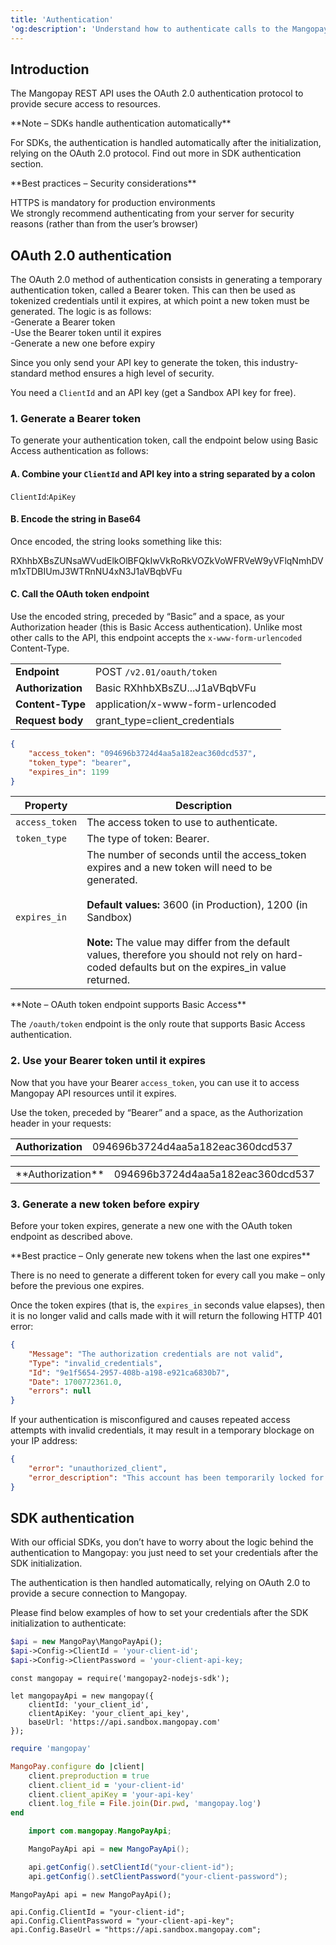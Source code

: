 ```yaml
---
title: 'Authentication'
'og:description': 'Understand how to authenticate calls to the Mangopay API using OAuth 2.0, including a step-by-step guide, examples, and best practices.'
---
```


## Introduction  

The Mangopay REST API uses the OAuth 2.0 authentication protocol to provide secure access to resources.   

<Note>  
**Note – SDKs handle authentication automatically** 
  
For SDKs, the authentication is handled automatically after the initialization, relying on the OAuth 2.0 protocol. Find out more in SDK authentication section.  
</Note>  

<Note>  
**Best practices – Security considerations** 
  
HTTPS is mandatory for production environments  
We strongly recommend authenticating from your server for security reasons (rather than from the user’s browser)  
</Note>  

## OAuth 2.0 authentication  

The OAuth 2.0 method of authentication consists in generating a temporary authentication token, called a Bearer token. This can then be used as tokenized credentials until it expires, at which point a new token must be generated. The logic is as follows:   
-Generate a Bearer token  
-Use the Bearer token until it expires  
-Generate a new one before expiry  

Since you only send your API key to generate the token, this industry-standard method ensures a high level of security.  

You need a `ClientId` and an API key (get a Sandbox API key for free).  

### 1. Generate a Bearer token  

To generate your authentication token, call the endpoint below using Basic Access authentication as follows:  

#### A. Combine your `ClientId` and API key into a string separated by a colon  

`ClientId`:`ApiKey`  

#### B. Encode the string in Base64  

Once encoded, the string looks something like this:  

RXhhbXBsZUNsaWVudElkOlBFQkIwVkRoRkVOZkVoWFRVeW9yVFlqNmhDVm1xTDBIUmJ3WTRnNU4xN3J1aVBqbVFu  

#### C. Call the OAuth token endpoint  

Use the encoded string, preceded by “Basic” and a space, as your Authorization header (this is Basic Access authentication). Unlike most other calls to the API, this endpoint accepts the `x-www-form-urlencoded` Content-Type.

|                     |                                                                                                  |
|---------------------|--------------------------------------------------------------------------------------------------|
| **Endpoint**        | POST   `/v2.01/oauth/token`                                                                      |
| **Authorization**   | Basic RXhhbXBsZU...J1aVBqbVFu                                                                    |
| **Content-Type**    | application/x-www-form-urlencoded                                                                |
| **Request body**    | grant_type=client_credentials                                                                    |

```json API response
{
    "access_token": "094696b3724d4aa5a182eac360dcd537",
    "token_type": "bearer",
    "expires_in": 1199
}
```
| Property       | Description                                                                                      |
|----------------|--------------------------------------------------------------------------------------------------|
| `access_token` | The access token to use to authenticate.                                                         |
| `token_type`   | The type of token: Bearer.                                                                       |
| `expires_in`   | The number of seconds until the access_token expires and a new token will need to be generated.  <br/><br/> **Default values:** 3600 (in Production), 1200 (in Sandbox) <br/><br/> **Note:** The value may differ from the default values, therefore you should not rely on hard-coded defaults but on the expires_in value returned.|

<Note>  
**Note – OAuth token endpoint supports Basic Access** 
  
The `/oauth/token` endpoint is the only route that supports Basic Access authentication.  
</Note>  

### 2. Use your Bearer token until it expires  

Now that you have your Bearer `access_token`, you can use it to access Mangopay API resources until it expires.  

Use the token, preceded by “Bearer” and a space, as the Authorization header in your requests:

|                    |                                  |
|--------------------|----------------------------------|
| **Authorization**  | 094696b3724d4aa5a182eac360dcd537 |  

<table id="authorizationTable">
    <tr>
        <td class="header">**Authorization**</td>
        <td class="content">094696b3724d4aa5a182eac360dcd537</td>
    </tr>
</table>

### 3. Generate a new token before expiry  

Before your token expires, generate a new one with the OAuth token endpoint as described above.   

<Note>  
**Best practice – Only generate new tokens when the last one expires** 
  
There is no need to generate a different token for every call you make – only before the previous one expires.  
</Note>  

Once the token expires (that is, the `expires_in` seconds value elapses), then it is no longer valid and calls made with it will return the following HTTP 401 error:   
```json 401 - Authorization credentials not valid
{
    "Message": "The authorization credentials are not valid",
    "Type": "invalid_credentials",
    "Id": "9e1f5654-2957-408b-a198-e921ca6830b7",
    "Date": 1700772361.0,
    "errors": null
}
```  

If your authentication is misconfigured and causes repeated access attempts with invalid credentials, it may result in a temporary blockage on your IP address:  
```json 400 - Account temporarily blocked
{
    "error": "unauthorized_client",
    "error_description": "This account has been temporarily locked for security reasons. Please try again later."
}
```  

## SDK authentication  

With our official SDKs, you don’t have to worry about the logic behind the authentication to Mangopay: you just need to set your credentials after the SDK initialization.  

The authentication is then handled automatically, relying on OAuth 2.0 to provide a secure connection to Mangopay.  

Please find below examples of how to set your credentials after the SDK initialization to authenticate:  
<CodeGroup>  

```php Authentication examples
$api = new MangoPay\MangoPayApi();
$api->Config->ClientId = 'your-client-id';
$api->Config->ClientPassword = 'your-client-api-key;
```  

```nodejs Authentication examples
const mangopay = require('mangopay2-nodejs-sdk');

let mangopayApi = new mangopay({
    clientId: 'your_client_id',
    clientApiKey: 'your_client_api_key',
    baseUrl: 'https://api.sandbox.mangopay.com'
});
```  

```ruby Authentication examples
require 'mangopay'

MangoPay.configure do |client|
    client.preproduction = true
    client.client_id = 'your-client-id'
    client.client_apiKey = 'your-api-key'
    client.log_file = File.join(Dir.pwd, 'mangopay.log')
end
```  

```java Authentication examples
    import com.mangopay.MangoPayApi;

    MangoPayApi api = new MangoPayApi();

    api.getConfig().setClientId("your-client-id");
    api.getConfig().setClientPassword("your-client-password");
```  

```.net Authentication examples
MangoPayApi api = new MangoPayApi();

api.Config.ClientId = "your-client-id";
api.Config.ClientPassword = "your-client-api-key";
api.Config.BaseUrl = "https://api.sandbox.mangopay.com";
```  
</CodeGroup>